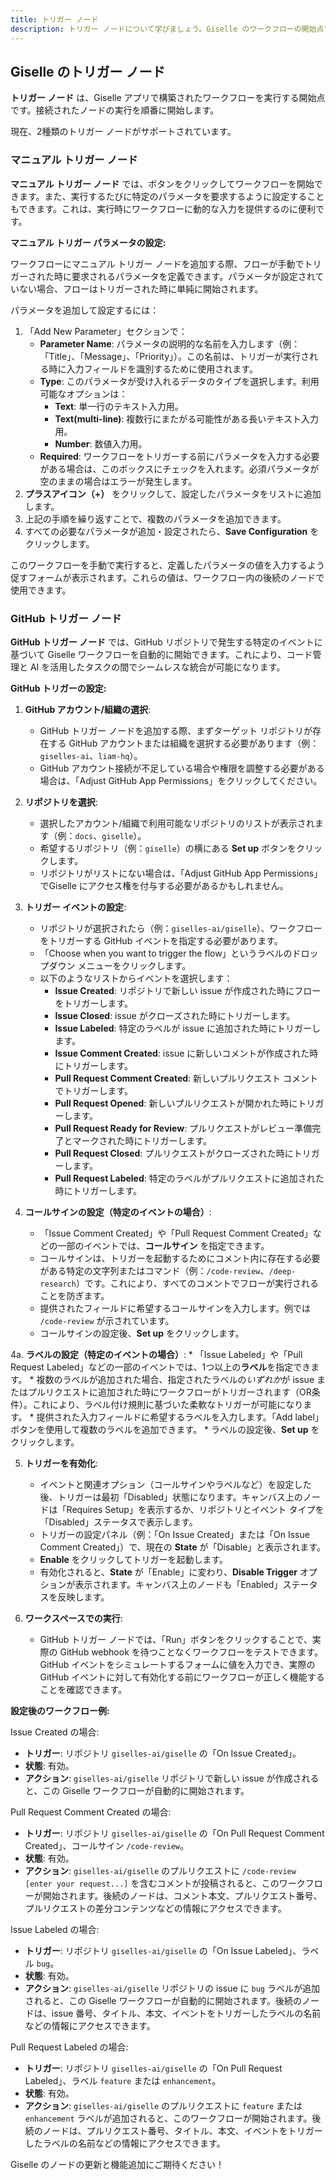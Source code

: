 ```yaml
---
title: トリガー ノード
description: トリガー ノードについて学びましょう。Giselle のワークフローの開始点です。パラメーターでマニュアル トリガーを設定したり、GitHub トリガーを使用して AI ワークフロー シーケンスを開始したりできます。
---
```


## Giselle のトリガー ノード

**トリガー ノード** は、Giselle アプリで構築されたワークフローを実行する開始点です。接続されたノードの実行を順番に開始します。

現在、2種類のトリガー ノードがサポートされています。

### マニュアル トリガー ノード

**マニュアル トリガー ノード** では、ボタンをクリックしてワークフローを開始できます。また、実行するたびに特定のパラメータを要求するように設定することもできます。これは、実行時にワークフローに動的な入力を提供するのに便利です。

**マニュアル トリガー パラメータの設定:**

ワークフローにマニュアル トリガー ノードを追加する際、フローが手動でトリガーされた時に要求されるパラメータを定義できます。パラメータが設定されていない場合、フローはトリガーされた時に単純に開始されます。

パラメータを追加して設定するには：

1. 「Add New Parameter」セクションで：
   * **Parameter Name**: パラメータの説明的な名前を入力します（例：「Title」、「Message」、「Priority」）。この名前は、トリガーが実行される時に入力フィールドを識別するために使用されます。
   * **Type**: このパラメータが受け入れるデータのタイプを選択します。利用可能なオプションは：
     * **Text**: 単一行のテキスト入力用。
     * **Text(multi-line)**: 複数行にまたがる可能性がある長いテキスト入力用。
     * **Number**: 数値入力用。
   * **Required**: ワークフローをトリガーする前にパラメータを入力する必要がある場合は、このボックスにチェックを入れます。必須パラメータが空のままの場合はエラーが発生します。
2. **プラスアイコン（+）** をクリックして、設定したパラメータをリストに追加します。
3. 上記の手順を繰り返すことで、複数のパラメータを追加できます。
4. すべての必要なパラメータが追加・設定されたら、**Save Configuration** をクリックします。

このワークフローを手動で実行すると、定義したパラメータの値を入力するよう促すフォームが表示されます。これらの値は、ワークフロー内の後続のノードで使用できます。

### GitHub トリガー ノード

**GitHub トリガー ノード** では、GitHub リポジトリで発生する特定のイベントに基づいて Giselle ワークフローを自動的に開始できます。これにより、コード管理と AI を活用したタスクの間でシームレスな統合が可能になります。

**GitHub トリガーの設定:**

1. **GitHub アカウント/組織の選択**:
   * GitHub トリガー ノードを追加する際、まずターゲット リポジトリが存在する GitHub アカウントまたは組織を選択する必要があります（例：`giselles-ai`、`liam-hq`）。
   * GitHub アカウント接続が不足している場合や権限を調整する必要がある場合は、「Adjust GitHub App Permissions」をクリックしてください。

2. **リポジトリを選択**:
   * 選択したアカウント/組織で利用可能なリポジトリのリストが表示されます（例：`docs`、`giselle`）。
   * 希望するリポジトリ（例：`giselle`）の横にある **Set up** ボタンをクリックします。
   * リポジトリがリストにない場合は、「Adjust GitHub App Permissions」でGiselle にアクセス権を付与する必要があるかもしれません。

3. **トリガー イベントの設定**:
   * リポジトリが選択されたら（例：`giselles-ai/giselle`）、ワークフローをトリガーする GitHub イベントを指定する必要があります。
   * 「Choose when you want to trigger the flow」というラベルのドロップダウン メニューをクリックします。
   * 以下のようなリストからイベントを選択します：
     * **Issue Created**: リポジトリで新しい issue が作成された時にフローをトリガーします。
     * **Issue Closed**: issue がクローズされた時にトリガーします。
     * **Issue Labeled**: 特定のラベルが issue に追加された時にトリガーします。
     * **Issue Comment Created**: issue に新しいコメントが作成された時にトリガーします。
     * **Pull Request Comment Created**: 新しいプルリクエスト コメントでトリガーします。
     * **Pull Request Opened**: 新しいプルリクエストが開かれた時にトリガーします。
     * **Pull Request Ready for Review**: プルリクエストがレビュー準備完了とマークされた時にトリガーします。
     * **Pull Request Closed**: プルリクエストがクローズされた時にトリガーします。
     * **Pull Request Labeled**: 特定のラベルがプルリクエストに追加された時にトリガーします。

4. **コールサインの設定（特定のイベントの場合）**:
   * 「Issue Comment Created」や「Pull Request Comment Created」などの一部のイベントでは、**コールサイン** を指定できます。
   * コールサインは、トリガーを起動するためにコメント内に存在する必要がある特定の文字列またはコマンド（例：`/code-review`、`/deep-research`）です。これにより、すべてのコメントでフローが実行されることを防ぎます。
   * 提供されたフィールドに希望するコールサインを入力します。例では `/code-review` が示されています。
   * コールサインの設定後、**Set up** をクリックします。

4a. **ラベルの設定（特定のイベントの場合）**:
    * 「Issue Labeled」や「Pull Request Labeled」などの一部のイベントでは、1つ以上の**ラベル**を指定できます。
    * 複数のラベルが追加された場合、指定されたラベルの*いずれか*が issue またはプルリクエストに追加された時にワークフローがトリガーされます（OR条件）。これにより、ラベル付け規則に基づいた柔軟なトリガーが可能になります。
    * 提供された入力フィールドに希望するラベルを入力します。「Add label」ボタンを使用して複数のラベルを追加できます。
    * ラベルの設定後、**Set up** をクリックします。

5. **トリガーを有効化**:
   * イベントと関連オプション（コールサインやラベルなど）を設定した後、トリガーは最初「Disabled」状態になります。キャンバス上のノードは「Requires Setup」を表示するか、リポジトリとイベント タイプを「Disabled」ステータスで表示します。
   * トリガーの設定パネル（例：「On Issue Created」または「On Issue Comment Created」）で、現在の **State** が「Disable」と表示されます。
   * **Enable** をクリックしてトリガーを起動します。
   * 有効化されると、**State** が「Enable」に変わり、**Disable Trigger** オプションが表示されます。キャンバス上のノードも「Enabled」ステータスを反映します。

6. **ワークスペースでの実行**:
   * GitHub トリガー ノードでは、「Run」ボタンをクリックすることで、実際の GitHub webhook を待つことなくワークフローをテストできます。GitHub イベントをシミュレートするフォームに値を入力でき、実際の GitHub イベントに対して有効化する前にワークフローが正しく機能することを確認できます。

**設定後のワークフロー例:**

Issue Created の場合:
*   **トリガー**: リポジトリ `giselles-ai/giselle` の「On Issue Created」。
*   **状態**: 有効。
*   **アクション**: `giselles-ai/giselle` リポジトリで新しい issue が作成されると、この Giselle ワークフローが自動的に開始されます。

Pull Request Comment Created の場合:
*   **トリガー**: リポジトリ `giselles-ai/giselle` の「On Pull Request Comment Created」、コールサイン `/code-review`。
*   **状態**: 有効。
*   **アクション**: `giselles-ai/giselle` のプルリクエストに `/code-review [enter your request...]` を含むコメントが投稿されると、このワークフローが開始されます。後続のノードは、コメント本文、プルリクエスト番号、プルリクエストの差分コンテンツなどの情報にアクセスできます。

Issue Labeled の場合:
*   **トリガー**: リポジトリ `giselles-ai/giselle` の「On Issue Labeled」、ラベル `bug`。
*   **状態**: 有効。
*   **アクション**: `giselles-ai/giselle` リポジトリの issue に `bug` ラベルが追加されると、この Giselle ワークフローが自動的に開始されます。後続のノードは、issue 番号、タイトル、本文、イベントをトリガーしたラベルの名前などの情報にアクセスできます。

Pull Request Labeled の場合:
*   **トリガー**: リポジトリ `giselles-ai/giselle` の「On Pull Request Labeled」、ラベル `feature` または `enhancement`。
*   **状態**: 有効。
*   **アクション**: `giselles-ai/giselle` のプルリクエストに `feature` または `enhancement` ラベルが追加されると、このワークフローが開始されます。後続のノードは、プルリクエスト番号、タイトル、本文、イベントをトリガーしたラベルの名前などの情報にアクセスできます。

Giselle のノードの更新と機能追加にご期待ください！
